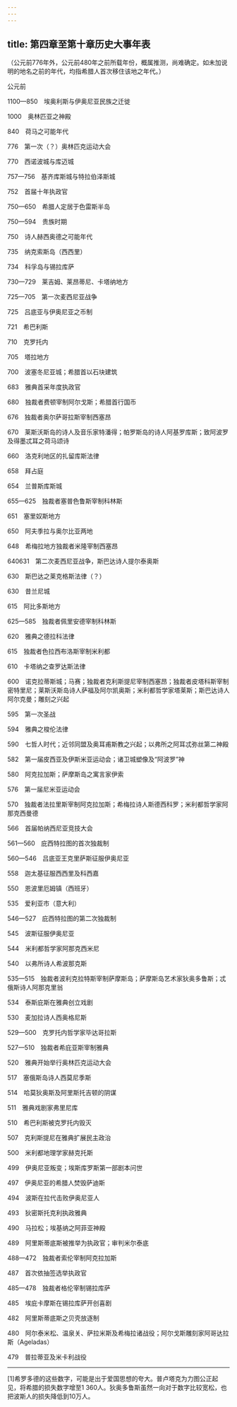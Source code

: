 ```yaml
---
---
---
```

title: 第四章至第十章历史大事年表
---



（公元前776年外，公元前480年之前所载年份，概属推测，尚难确定。如未加说明的地名之前的年代，均指希腊人首次移住该地之年代。）



公元前

1100—850　埃奥利斯与伊奥尼亚民族之迁徙

1000　奥林匹亚之神殿

840　荷马之可能年代

776　第一次（？）奥林匹克运动大会

770　西诺波城与库迈城

757—756　基齐库斯城与特拉伯泽斯城

752　首届十年执政官

750—650　希腊人定居于色雷斯半岛

750—594　贵族时期

750　诗人赫西奥德之可能年代

735　纳克索斯岛（西西里）

734　科孚岛与锡拉库萨

730—729　莱吉姆、莱昂蒂尼、卡塔纳地方

725—705　第一次麦西尼亚战争

725　吕底亚与伊奥尼亚之币制

721　希巴利斯

710　克罗托内

705　塔拉地方

700　波塞冬尼亚城；希腊首以石块建筑

683　雅典首采年度执政官

680　独裁者费顿宰制阿尔戈斯；希腊首行国币

676　独裁者奥尔萨哥拉斯宰制西塞昂

670　莱斯沃斯岛的诗人及音乐家特潘得；帕罗斯岛的诗人阿基罗库斯；致阿波罗及得墨忒耳之荷马颂诗

660　洛克利地区的扎留库斯法律

658　拜占庭

654　兰普斯库斯城

655—625　独裁者塞普色鲁斯宰制科林斯

651　塞里奴斯地方

650　阿夫季拉与奥尔比亚两地

648　希梅拉地方独裁者米隆宰制西塞昂

640631　第二次麦西尼亚战争，斯巴达诗人提尔泰奥斯

630　斯巴达之莱克格斯法律（？）

630　昔兰尼城

615　阿比多斯地方

625—585　独裁者佩里安德宰制科林斯

620　雅典之德拉科法律

615　独裁者色拉西布洛斯宰制米利都

610　卡塔纳之查罗达斯法律

600　诺克拉蒂斯城；马赛；独裁者克利斯提尼宰制西塞昂；独裁者皮塔科斯宰制密特里尼；莱斯沃斯岛诗人萨福及阿尔凯奥斯；米利都哲学家塔莱斯；斯巴达诗人阿尔克曼；雕刻之兴起

595　第一次圣战

594　雅典之梭伦法律

590　七哲人时代；近邻同盟及奥耳甫斯教之兴起；以弗所之阿耳忒弥丝第二神殿

582　第一届皮西亚及伊斯米亚运动会；诸卫城塑像及“阿波罗”神

580　阿克拉加斯；萨摩斯岛之寓言家伊索

576　第一届尼米亚运动会

570　独裁者法拉里斯宰制阿克拉加斯；希梅拉诗人斯德西科罗；米利都哲学家阿那克西曼德

566　首届帕纳西尼亚竞技大会

561—560　庇西特拉图的首次独裁制

560—546　吕底亚王克里萨斯征服伊奥尼亚

558　迦太基征服西西里及科西嘉

550　恩波里厄姆镇（西班牙）

535　爱利亚市（意大利）

546—527　庇西特拉图的第二次独裁制

545　波斯征服伊奥尼亚

544　米利都哲学家阿那克西米尼

540　以弗所诗人希波那克斯

535—515　独裁者波利克拉特斯宰制萨摩斯岛；萨摩斯岛艺术家狄奥多鲁斯；忒俄斯诗人阿那克里翁

534　泰斯庇斯在雅典创立戏剧

530　麦加拉诗人西奥格尼斯

529—500　克罗托内哲学家毕达哥拉斯

527—510　独裁者希庇亚斯宰制雅典

520　雅典开始举行奥林匹克运动大会

517　塞俄斯岛诗人西莫尼季斯

514　哈莫狄奥斯及阿里斯托吉顿的阴谋

511　雅典戏剧家弗里尼库

510　希巴利斯被克罗托内毁灭

507　克利斯提尼在雅典扩展民主政治

500　米利都地理学家赫克托斯

499　伊奥尼亚叛变；埃斯库罗斯第一部剧本问世

497　伊奥尼亚的希腊人焚毁萨迪斯

494　波斯在拉代击败伊奥尼亚人

493　狄密斯托克利执政雅典

490　马拉松；埃基纳之阿菲亚神殿

489　阿里斯蒂底斯被推举为执政官；审判米尔泰底

488—472　独裁者索伦宰制阿克拉加斯

487　首次依抽签选举执政官

485—478　独裁者格伦宰制锡拉库萨

485　埃庇卡摩斯在锡拉库萨开创喜剧

482　阿里斯蒂底斯之贝壳放逐制

480　阿尔泰米松、温泉关、萨拉米斯及希梅拉诸战役；阿尔戈斯雕刻家阿哥达拉斯（Ageladas）

479　普拉蒂亚及米卡利战役



* * *



[1]希罗多德的这些数字，可能是出于爱国思想的夸大。普卢塔克为力图公正起见，将希腊的损失数字增至1 360人。狄奥多鲁斯虽然一向对于数字比较宽松，也把波斯人的损失降低到10万人。